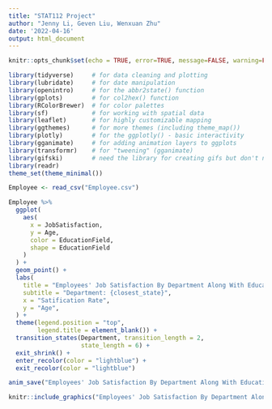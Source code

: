 ```yaml
---
title: "STAT112 Project"
author: "Jenny Li, Geven Liu, Wenxuan Zhu"
date: '2022-04-16'
output: html_document
---
```



```r
knitr::opts_chunk$set(echo = TRUE, error=TRUE, message=FALSE, warning=FALSE)
```

```r
library(tidyverse)     # for data cleaning and plotting
library(lubridate)     # for date manipulation
library(openintro)     # for the abbr2state() function
library(gplots)        # for col2hex() function
library(RColorBrewer)  # for color palettes
library(sf)            # for working with spatial data
library(leaflet)       # for highly customizable mapping
library(ggthemes)      # for more themes (including theme_map())
library(plotly)        # for the ggplotly() - basic interactivity
library(gganimate)     # for adding animation layers to ggplots
library(transformr)    # for "tweening" (gganimate)
library(gifski)        # need the library for creating gifs but don't need to load each tim
library(readr)
theme_set(theme_minimal())
```

```r
Employee <- read_csv("Employee.csv")
```
```r
Employee %>%
  ggplot(
    aes(
      x = JobSatisfaction,
      y = Age,
      color = EducationField,
      shape = EducationField
    )
  ) +
  geom_point() +
  labs(
    title = "Employees' Job Satisfaction By Department Along With Education Field",
    subtitle = "Department: {closest_state}",
    x = "Satification Rate",
    y = "Age",
  ) +
  theme(legend.position = "top",
        legend.title = element_blank()) +
  transition_states(Department, transition_length = 2,
                    state_length = 6) +
  exit_shrink() +
  enter_recolor(color = "lightblue") +
  exit_recolor(color = "lightblue")
```
```r
anim_save("Employees' Job Satisfaction By Department Along With Education Field.gif")
```

```r
knitr::include_graphics("Employees' Job Satisfaction By Department Along With Education Field.gif")
```


